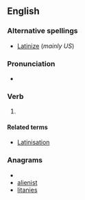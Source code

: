 ==English==

===Alternative spellings===
*[[Latinize]] (''mainly US'')

===Pronunciation===
* {{a|UK}} {{IPA|/ˈlæt.ɪ.neɪz/|/ˈlæt.ə.neɪz/}}

===Verb===
{{en-verb|Latinis|ing}}

# {{chiefly|British}} {{alternative spelling of|[[Latinize]]}}

====Related terms====
*[[Latinisation]]

===Anagrams===
* {{alphagram|aeiilnst}}
* [[alienist#English|alienist]]
* [[litanies#English|litanies]]